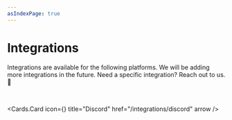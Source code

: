 ```yaml
---
asIndexPage: true
---
```



# Integrations

Integrations are available for the following platforms. We will be adding more integrations in the future. Need a specific integration? Reach out to us. 🤝

<br />

<Cards.Card
  icon={<SiDiscord />}
  title="Discord"
  href="/integrations/discord"
  arrow
/>